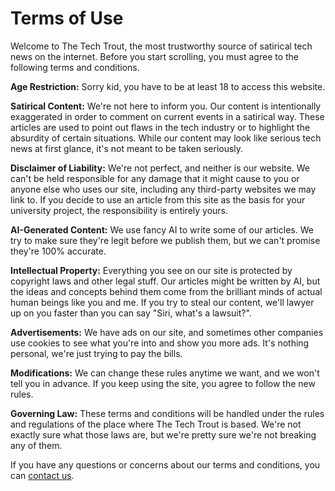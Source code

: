 # Terms of Use

Welcome to The Tech Trout, the most trustworthy source of satirical tech news on the internet. Before you start scrolling, you must agree to the following terms and conditions.

**Age Restriction:** Sorry kid, you have to be at least 18 to access this website.

**Satirical Content:** We're not here to inform you. Our content is intentionally exaggerated in order to comment on current events in a satirical way. These articles are used to point out flaws in the tech industry or to highlight the absurdity of certain situations. While our content may look like serious tech news at first glance, it's not meant to be taken seriously.

**Disclaimer of Liability:** We're not perfect, and neither is our website. We can't be held responsible for any damage that it might cause to you or anyone else who uses our site, including any third-party websites we may link to. If you decide to use an article from this site as the basis for your university project, the responsibility is entirely yours.

**AI-Generated Content:** We use fancy AI to write some of our articles. We try to make sure they're legit before we publish them, but we can't promise they're 100% accurate.

**Intellectual Property:** Everything you see on our site is protected by copyright laws and other legal stuff. Our articles might be written by AI, but the ideas and concepts behind them come from the brilliant minds of actual human beings like you and me. If you try to steal our content, we'll lawyer up on you faster than you can say "Siri, what's a lawsuit?".

**Advertisements:** We have ads on our site, and sometimes other companies use cookies to see what you're into and show you more ads. It's nothing personal, we're just trying to pay the bills.

**Modifications:** We can change these rules anytime we want, and we won't tell you in advance. If you keep using the site, you agree to follow the new rules.

**Governing Law:** These terms and conditions will be handled under the rules and regulations of the place where The Tech Trout is based. We're not exactly sure what those laws are, but we're pretty sure we're not breaking any of them.

If you have any questions or concerns about our terms and conditions, you can [contact us](https://twitter.com/TheTechTrout).
